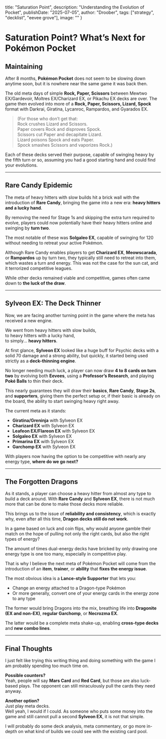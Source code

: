   title: "Saturation Point",
  description: "Understanding the Evolution of Pocket",
  publishDate: "2025-07-05",
  author: "Droober",
  tags: ["strategy", "decklist", "eevee grove"],
  image: ""
}

# Saturation Point? What’s Next for Pokémon Pocket

## Maintaining

After 8 months, **Pokémon Pocket** does not seem to be slowing down anytime soon, but it is nowhere near the same game it was back then.

The old meta days of simple **Rock, Paper, Scissors** between Mewtwo EX/Gardevoir, Moltres EX/Charizard EX, or Pikachu EX decks are over. The game then evolved into more of a **Rock, Paper, Scissors, Lizard, Spock** format with Darkrai, Giratina, Lycanroc, Rampardos, and Gyarados EX.

> (For those who don’t get that:  
> Rock crushes Lizard and Scissors.  
> Paper covers Rock and disproves Spock.  
> Scissors cut Paper and decapitate Lizard.  
> Lizard poisons Spock and eats Paper.  
> Spock smashes Scissors and vaporizes Rock.)

Each of these decks served their purpose, capable of swinging heavy by the fifth turn or so, assuming you had a good starting hand and could find your evolutions.

---

## Rare Candy Epidemic

The meta of heavy hitters with slow builds hit a brick wall with the introduction of **Rare Candy**, bringing the game into a new era: **heavy hitters and a lucky hand**.

By removing the need for Stage 1s and skipping the extra turn required to evolve, players could now potentially have their heavy hitters online and swinging by **turn two**.

The most notable of these was **Solgaleo EX**, capable of swinging for 120 without needing to retreat your active Pokémon.

Although Rare Candy enables players to get **Charizard EX**, **Meowscarada**, or **Rampardos** up by turn two, they typically still need to retreat into them, which wastes a turn and energy. This was not the case for the sun cat, and it terrorized competitive leagues.

While other decks remained viable and competitive, games often came down to **the luck of the draw**.

---

## Sylveon EX: The Deck Thinner

Now, we are facing another turning point in the game where the meta has received a new engine.

We went from heavy hitters with slow builds,  
to heavy hitters with a lucky hand,  
to simply... **heavy hitters**.

At first glance, **Sylveon EX** looked like a huge buff for Psychic decks with a solid 70 damage and a strong ability, but quickly, it started being used strictly as a **deck-thinning engine**.

No longer needing much luck, a player can now draw **4 to 8 cards on turn two** by evolving both **Eevees**, using a **Professor’s Research**, and playing **Poké Balls** to thin their deck.

This nearly guarantees they will draw their **basics**, **Rare Candy**, **Stage 2s**, and **supporters**, giving them the perfect setup or, if their basic is already on the board, the ability to start swinging heavy right away.

The current meta as it stands:
- **Giratina/Greninja** with Sylveon EX  
- **Charizard EX** with Sylveon EX  
- **Leafeon EX/Flareon EX** with Sylveon EX  
- **Solgaleo EX** with Sylveon EX  
- **Primarina EX** with Sylveon EX  
- **Garchomp EX** with Sylveon EX  

With players now having the option to be competitive with nearly any energy type, **where do we go next?**

---

## The Forgotten Dragons

As it stands, a player can choose a heavy hitter from almost any type to build a deck around. With **Rare Candy** and **Sylveon EX**, there is not much more that can be done to make those decks more reliable.

This brings us to the issue of **reliability and consistency**, which is exactly why, even after all this time, **Dragon decks still do not work**.

In a game based on luck and coin flips, why would anyone gamble their match on the hope of pulling not only the right cards, but also the right types of energy?

The amount of times dual-energy decks have bricked by only drawing one energy type is one too many, especially in competitive play.

That is why I believe the next meta of Pokémon Pocket will come from the introduction of an **item**, **trainer**, or **ability** that **fixes the energy issue**.

The most obvious idea is a **Lance-style Supporter** that lets you:
- Change an energy attached to a Dragon-type Pokémon  
- Or more generally, convert one of your energy cards in the energy zone to any type

The former would bring Dragons into the mix, breathing life into **Dragonite (EX and non-EX)**, **regular Garchomp**, or **Necrozma EX**.

The latter would be a complete meta shake-up, enabling **cross-type decks** and **new combo lines**.

---

## Final Thoughts

I just felt like trying this writing thing and doing something with the game I am probably spending too much time on.

**Possible counters?**  
Yeah, people will say **Mars Card** and **Red Card**, but those are also luck-based plays. The opponent can still miraculously pull the cards they need anyway.

**Another option?**  
Just play meta decks.  
Well yeah, I would if I could. As someone who puts some money into the game and still cannot pull a second **Sylveon EX**, it is not that simple.

I will probably do some deck analysis, meta commentary, or go more in-depth on what kind of builds we could see with the existing card pool.
